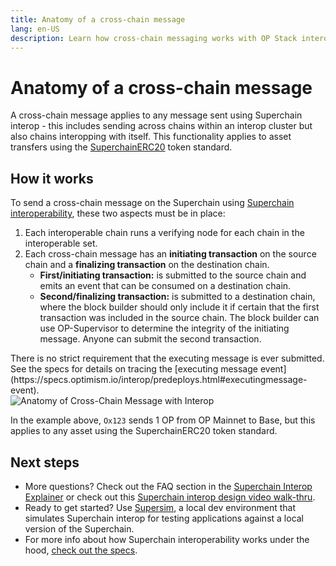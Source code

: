 ```yaml
---
title: Anatomy of a cross-chain message
lang: en-US
description: Learn how cross-chain messaging works with OP Stack interoperability.
---
```



# Anatomy of a cross-chain message

A cross-chain message applies to any message sent using Superchain interop - this includes sending across chains within an interop cluster but also chains interopping with itself. This functionality applies to asset transfers using the [SuperchainERC20](superchain-erc20) token standard. 

## How it works

To send a cross-chain message on the Superchain using [Superchain interoperability](explainer), these two aspects must be in place:

1.  Each interoperable chain runs a verifying node for each chain in the interoperable set.
2.  Each cross-chain message has an **initiating transaction** on the source chain and a **finalizing transaction** on the destination chain.
    *   **First/initiating transaction:** is submitted to the source chain and emits an event that can be consumed on a destination chain.
    *   **Second/finalizing transaction:** is submitted to a destination chain, where the block builder should only include it if certain that the first transaction was included in the source chain. The block builder can use OP-Supervisor to determine the integrity of the initiating message. Anyone can submit the second transaction.
<Callout type="default">
  There is no strict requirement that the executing message is ever submitted. See the specs for details on tracing the [executing message event](https://specs.optimism.io/interop/predeploys.html#executingmessage-event).
</Callout>

<br />

<Image src="/img/op-stack/protocol/cross-chain-message.png" alt="Anatomy of Cross-Chain Message with Interop" width={700} height={500} />

In the example above, `Ox123` sends 1 OP from OP Mainnet to Base, but this applies to any asset using the SuperchainERC20 token standard.

## Next steps

*   More questions? Check out the FAQ section in the [Superchain Interop Explainer](explainer#faqs) or check out this [Superchain interop design video walk-thru](https://www.youtube.com/watch?v=FKc5RgjtGes).
*   Ready to get started? Use [Supersim](supersim), a local dev environment that simulates Superchain interop for testing applications against a local version of the Superchain.
*   For more info about how Superchain interoperability works under the hood, [check out the specs](https://specs.optimism.io/interop/overview.html).
